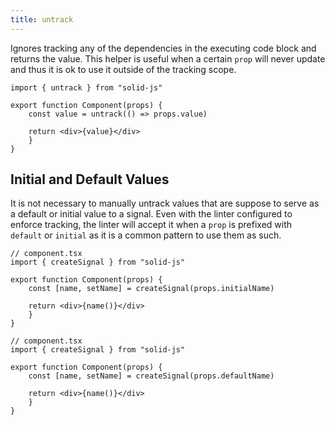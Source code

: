 ```yaml
---
title: untrack
---
```


Ignores tracking any of the dependencies in the executing code block and returns the value. This helper is useful when a certain `prop` will never update and thus it is ok to use it outside of the tracking scope.

```tsx title="component.tsx"
import { untrack } from "solid-js"

export function Component(props) {
    const value = untrack(() => props.value)

    return <div>{value}</div>
    }
}
```

## Initial and Default Values

It is not necessary to manually untrack values that are suppose to serve as a default or initial value to a signal. Even with the linter configured to enforce tracking, the linter will accept it when a `prop` is prefixed with `default` or `initial` as it is a common pattern to use them as such.


```tsx tab title="initialValue" {5}
// component.tsx
import { createSignal } from "solid-js"

export function Component(props) {
    const [name, setName] = createSignal(props.initialName)

    return <div>{name()}</div>
    }
}
```

```tsx tab title="defaultValue" {5}
// component.tsx
import { createSignal } from "solid-js"

export function Component(props) {
    const [name, setName] = createSignal(props.defaultName)

    return <div>{name()}</div>
    }
}
```
